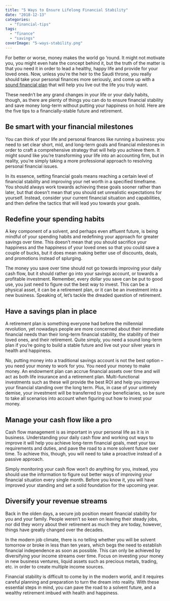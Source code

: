 ```yaml
---
title: "5 Ways to Ensure Lifelong Financial Stability"
date: "2018-12-13"
categories: 
  - "financial-tips"
tags: 
  - "finance"
  - "savings"
coverImage: "5-ways-stability.png"
---
```


For better or worse, money makes the world go ‘round. It might not motivate you, you might even hate the concept behind it, but the truth of the matter is that you need it in order to lead a healthy, happy life and provide for your loved ones. Now, unless you’re the heir to the Saudi throne, you really should take your personal finances more seriously, and come up with a [sound financial plan](/how-to-reduce-operational-costs-and-generate-more-cash-flow/) that will help you live out the life you truly want.

These needn’t be any grand changes in your life or your daily habits, though, as there are plenty of things you can do to ensure financial stability and save money long-term without putting your happiness on hold. Here are the five tips to a financially-stable future and retirement.

## Be smart with your financial milestones

You can think of your life and personal finances like running a business: you need to set clear short, mid, and long-term goals and financial milestones in order to craft a comprehensive strategy that will help you achieve them. It might sound like you’re transforming your life into an accounting firm, but in reality, you’re simply taking a more professional approach to resolving personal financial issues.

In its essence, setting financial goals means reaching a certain level of financial stability and improving your net worth in a specified timeframe. You should always work towards achieving these goals sooner rather than later, but that doesn’t mean that you should set unrealistic expectations for yourself. Instead, consider your current financial situation and capabilities, and then define the tactics that will lead you towards your goals.

## Redefine your spending habits

A key component of a solvent, and perhaps even affluent future, is being mindful of your spending habits and redefining your approach for greater savings over time. This doesn’t mean that you should sacrifice your happiness and the happiness of your loved ones so that you could save a couple of bucks, but it does mean making better use of discounts, deals, and promotions instead of splurging.

The money you save over time should not go towards improving your daily cash flow, but it should rather go into your savings account, or towards a profitable investment. Remember, every dollar you save can be put to good use, you just need to figure out the best way to invest. This can be a physical asset, it can be a retirement plan, or it can be an investment into a new business. Speaking of, let’s tackle the dreaded question of retirement.

## Have a savings plan in place

A retirement plan is something everyone had before the millennial revolution, yet nowadays people are more concerned about their immediate financial needs than their long-term financial stability, the stability of their loved ones, and their retirement. Quite simply, you need a sound long-term plan if you’re going to build a stable future and live out your silver years in health and happiness.

No, putting money into a traditional savings account is not the best option – you need your money to work for you. You need your money to make money. An endowment plan can accrue financial assets over time and will act as both life insurance and a retirement plan. Multi-functional investments such as these will provide the best ROI and help you improve your financial standing over the long term. Plus, in case of your untimely demise, your investment will be transferred to your beneficiaries, so be sure to take all scenarios into account when figuring out how to invest your money.

## Manage your cash flow like a pro

Cash flow management is as important in your personal life as it is in business. Understanding your daily cash flow and working out ways to improve it will help you achieve long-term financial goals, meet your tax requirements and duties, and pave the road to a more solvent future over time. To achieve this, though, you will need to take a proactive instead of a passive approach.

Simply monitoring your cash flow won’t do anything for you, instead, you should use the information to figure out better ways of improving your financial situation every single month. Before you know it, you will have improved your standing and set a solid foundation for the upcoming year.

## Diversify your revenue streams

Back in the olden days, a secure job position meant financial stability for you and your family. People weren’t so keen on leaving their steady jobs, nor did they worry about their retirement as much they are today, however, things have greatly changed over the decades.

In the modern job climate, there is no telling whether you will be solvent tomorrow or broke in less than ten years, which begs the need to establish financial independence as soon as possible. This can only be achieved by diversifying your income streams over time. Focus on investing your money in new business ventures, liquid assets such as precious metals, trading, etc. in order to create multiple income sources.

Financial stability is difficult to come by in the modern world, and it requires careful planning and preparation to turn the dream into reality. With these essential steps in mind, you can pave the road to a solvent future, and a wealthy retirement imbued with health and happiness.
